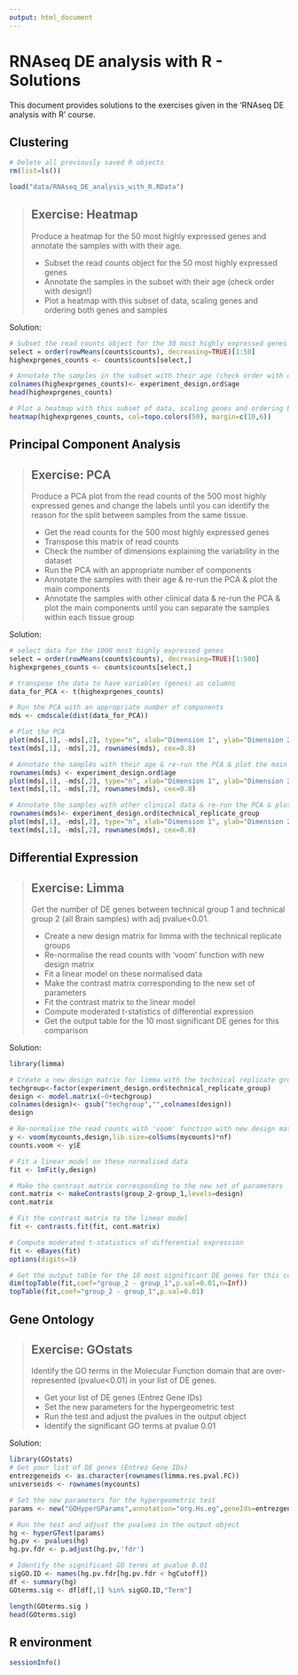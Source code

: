 ```yaml
---
output: html_document
---
```


# RNAseq DE analysis with R - Solutions

This document provides solutions to the exercises given in the 'RNAseq DE analysis with R' course.

## Clustering

```r
# Delete all previously saved R objects
rm(list=ls())

load("data/RNAseq_DE_analysis_with_R.RData")
```

> ## Exercise: Heatmap  {.challenge}
> Produce a heatmap for the 50 most highly expressed genes and annotate the samples with with their age.
>
> * Subset the read counts object for the 50 most highly expressed genes
> * Annotate the samples in the subset with their age (check order with design!)
> * Plot a heatmap with this subset of data, scaling genes and ordering both genes and samples

Solution:

```r
# Subset the read counts object for the 30 most highly expressed genes
select = order(rowMeans(counts$counts), decreasing=TRUE)[1:50]
highexprgenes_counts <- counts$counts[select,]

# Annotate the samples in the subset with their age (check order with design!)
colnames(highexprgenes_counts)<- experiment_design.ord$age
head(highexprgenes_counts)

# Plot a heatmap with this subset of data, scaling genes and ordering both genes and samples
heatmap(highexprgenes_counts, col=topo.colors(50), margin=c(10,6))
```


## Principal Component Analysis

> ## Exercise: PCA {.challenge}
> Produce a PCA plot from the read counts of the 500 most highly expressed genes and change the labels until you can identify the reason for the split between samples from the same tissue. 
>
> * Get the read counts for the 500 most highly expressed genes
> * Transpose this matrix of read counts
> * Check the number of dimensions explaining the variability in the dataset
> * Run the PCA with an appropriate number of components
> * Annotate the samples with their age \& re-run the PCA \& plot the main components
> * Annotate the samples with other clinical data \& re-run the PCA \& plot the main components until you can separate the samples within each tissue group


Solution:
```r
# select data for the 1000 most highly expressed genes
select = order(rowMeans(counts$counts), decreasing=TRUE)[1:500]
highexprgenes_counts <- counts$counts[select,]

# transpose the data to have variables (genes) as columns
data_for_PCA <- t(highexprgenes_counts)

# Run the PCA with an appropriate number of components
mds <- cmdscale(dist(data_for_PCA))

# Plot the PCA
plot(mds[,1], -mds[,2], type="n", xlab="Dimension 1", ylab="Dimension 2", main="")
text(mds[,1], -mds[,2], rownames(mds), cex=0.8) 

# Annotate the samples with their age & re-run the PCA & plot the main components
rownames(mds) <- experiment_design.ord$age
plot(mds[,1], -mds[,2], type="n", xlab="Dimension 1", ylab="Dimension 2", main="")
text(mds[,1], -mds[,2], rownames(mds), cex=0.8) 

# Annotate the samples with other clinical data & re-run the PCA & plot the main components until you can separate the samples within each tissue group
rownames(mds)<- experiment_design.ord$technical_replicate_group
plot(mds[,1], -mds[,2], type="n", xlab="Dimension 1", ylab="Dimension 2", main="")
text(mds[,1], -mds[,2], rownames(mds), cex=0.8) 
```


## Differential Expression

> ## Exercise: Limma {.challenge}
> Get the number of DE genes between technical group 1 and technical group 2 (all Brain samples) with adj pvalue<0.01.
>
> * Create a new design matrix for limma with the technical replicate groups
> * Re-normalise the read counts with 'voom' function with new design matrix
> * Fit a linear model on these normalised data
> * Make the contrast matrix corresponding to the new set of parameters
> * Fit the contrast matrix to the linear model
> * Compute moderated t-statistics of differential expression 
> * Get the output table for the 10 most significant DE genes for this comparison

Solution:

```r
library(limma)

# Create a new design matrix for limma with the technical replicate groups
techgroup<-factor(experiment_design.ord$technical_replicate_group)
design <- model.matrix(~0+techgroup)
colnames(design)<- gsub("techgroup","",colnames(design))
design

# Re-normalise the read counts with 'voom' function with new design matrix
y <- voom(mycounts,design,lib.size=colSums(mycounts)*nf)
counts.voom <- y$E

# Fit a linear model on these normalised data
fit <- lmFit(y,design)

# Make the contrast matrix corresponding to the new set of parameters
cont.matrix <- makeContrasts(group_2-group_1,levels=design)
cont.matrix 

# Fit the contrast matrix to the linear model
fit <- contrasts.fit(fit, cont.matrix)

# Compute moderated t-statistics of differential expression 
fit <- eBayes(fit)
options(digits=3)

# Get the output table for the 10 most significant DE genes for this comparison
dim(topTable(fit,coef="group_2 - group_1",p.val=0.01,n=Inf))
topTable(fit,coef="group_2 - group_1",p.val=0.01)
```


## Gene Ontology

> ## Exercise: GOstats {.challenge}
> Identify the GO terms in the Molecular Function domain that are over-represented (pvalue<0.01) in your list of DE genes.
>
> * Get your list of DE genes (Entrez Gene IDs)
> * Set the new parameters for the hypergeometric test
> * Run the test and adjust the pvalues in the output object
> * Identify the significant GO terms at pvalue 0.01

Solution:

```r
library(GOstats)
# Get your list of DE genes (Entrez Gene IDs)
entrezgeneids <- as.character(rownames(limma.res.pval.FC))
universeids <- rownames(mycounts)

# Set the new parameters for the hypergeometric test
params <- new("GOHyperGParams",annotation="org.Hs.eg",geneIds=entrezgeneids,universeGeneIds=universeids,ontology="MF",pvalueCutoff=0.01,testDirection="over")

# Run the test and adjust the pvalues in the output object
hg <- hyperGTest(params)
hg.pv <- pvalues(hg)
hg.pv.fdr <- p.adjust(hg.pv,'fdr')

# Identify the significant GO terms at pvalue 0.01
sigGO.ID <- names(hg.pv.fdr[hg.pv.fdr < hgCutoff])
df <- summary(hg)
GOterms.sig <- df[df[,1] %in% sigGO.ID,"Term"]

length(GOterms.sig )
head(GOterms.sig)
```


## R environment

```r
sessionInfo()
```